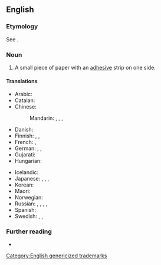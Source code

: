 ==English==

===Etymology===
See {{m|en|post-it}}.

===Noun===
{{en-noun}}

# A small piece of paper with an [[adhesive]] strip on one side.
#: {{syn|en|stick note|q1=informal|sticky note}}

====Translations====
{{trans-top|a small piece of paper with an adhesive strip on one side}}
* Arabic: {{t|ar|ورقة لاصقة|f}}
* Catalan: {{t|ca|pòstit|m}}
* Chinese:
*: Mandarin: {{t|cmn|便利貼|sc=Hani}}, {{t|cmn|便利贴|tr=biànlìtiē|sc=Hani}}, {{t|cmn|即時貼}}, {{t|cmn|即时贴|tr=jíshítiē}}
* Danish: {{t|da|post-it}}
* Finnish: {{t|fi|tarralappu}}, {{t|fi|muistilappu}}, {{t|fi|viestilappu}}
* French: {{t+|fr|post-it|m}} {{qualifier|also capitalised "Post-it" as in trademark}}, {{t+|fr|pense-bête}}
* German: {{t|de|Klebezettel|m}}, {{t|de|Haftnotiz|f}}, {{t|de|Haftzettel|m}}
* Gujarati: {{t|gu|ચોંટતી ચિઠ્ઠી|f}}
* Hungarian: {{t|hu|post-it}}
{{trans-mid}}
* Icelandic: {{t|is|minnismiði|m}}
* Japanese: {{t+|ja|付箋|tr=ふせん, fusen|sc=Jpan}}, {{t+|ja|附箋|tr=ふせん, fusen|sc=Jpan}}, {{t|ja|付箋紙|tr=ふせんがみ, fusengami|sc=Jpan}}, {{t|ja|ポストイット|tr=posutoitto|sc=Jpan}}
* Korean: {{t|ko|포스트잇}}
* Maori: {{t|mi|pepa hāpiapia}}
* Norwegian: {{t|no|post-it}}
* Russian: {{t+|ru|сти́кер|m}}, {{t+|ru|запи́ска|f}}, {{t+|ru|заме́тка|f}} {{qualifier|note, memo}}, {{t|ru|по́ст-ит|m}}, {{t|ru|[[клейкий|кле́йкая]] [[бума́га]] [[для]] [[заметка|заме́ток]]|f}}
* Spanish: {{t+|es|pósit}}
* Swedish: {{t|sv|Post-It-lapp|c}}, {{t+|sv|lapp|c}}, {{t+|sv|klisterlapp|c}}
{{trans-bottom}}

===Further reading===
* {{pedia|Post-it Note}}

[[Category:English genericized trademarks]]
{{c|en|Stationery}}
